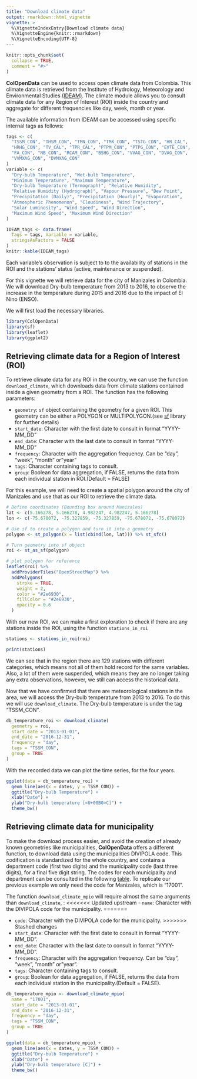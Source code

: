 ```yaml
---
title: "Download climate data"
output: rmarkdown::html_vignette
vignette: >
  %\VignetteIndexEntry{Download climate data}
  %\VignetteEngine{knitr::rmarkdown}
  %\VignetteEncoding{UTF-8}
---
```


```r
knitr::opts_chunk$set(
  collapse = TRUE,
  comment = "#>"
)
```

**ColOpenData** can be used to access open climate data from Colombia. This
climate data is retrieved from the Institute of Hydrology, Meteorology and 
Environmental Studies [(IDEAM)]( http://www.ideam.gov.co/). The climate module
allows you to consult climate data for any Region of Interest (ROI) inside the
country and aggregate for different frequencies like day, week, month or year.

The available information from IDEAM can be accessed using specific internal 
tags as follows:

```r
tags <- c(
  "TSSM_CON", "THSM_CON", "TMN_CON", "TMX_CON", "TSTG_CON", "HR_CAL",
  "HRHG_CON", "TV_CAL", "TPR_CAL", "PTPM_CON", "PTPG_CON", "EVTE_CON",
  "FA_CON", "NB_CON", "RCAM_CON", "BSHG_CON", "VVAG_CON", "DVAG_CON",
  "VVMXAG_CON", "DVMXAG_CON"
)
variable <- c(
  "Dry-bulb Temperature", "Wet-bulb Temperature",
  "Minimum Temperature", "Maximum Temperature",
  "Dry-bulb Temperature (Termograph)", "Relative Humidity",
  "Relative Humidity (Hydrograph)", "Vapour Pressure", "Dew Point",
  "Precipitation (Daily)", "Precipitation (Hourly)", "Evaporation",
  "Atmospheric Phenomenon", "Cloudiness", "Wind Trajectory",
  "Solar Luminosity", "Wind Speed", "Wind Direction",
  "Maximum Wind Speed", "Maximum Wind Direction"
)

IDEAM_tags <- data.frame(
  Tags = tags, Variable = variable,
  stringsAsFactors = FALSE
)
knitr::kable(IDEAM_tags)
```

Each variable's observation is subject to to the availability of stations in the
ROI and the stations' status (active, maintenance or suspended). 

For this vignette we will retrieve data for the city of Manizales in Colombia. 
We will download Dry-bulb temperature from 2013 to 2016, to observe the
increase in the temperature during 2015 and 2016 due to the impact of El 
Nino (ENSO).

We will first load the necessary libraries.

```r
library(ColOpenData)
library(sf)
library(leaflet)
library(ggplot2)
```

## Retrieving climate data for a Region of Interest (ROI)

To retrieve climate data for any ROI in the country, we can use the
function `download_climate`, which downloads data from climate stations 
contained inside a given geometry from a ROI. The function has the following
parameters:

- `geometry`: `sf` object containing the geometry for a given ROI. This geometry
can be either a POLYGON or MULTIPOLYGON.(see [sf](https://r-spatial.github.io/sf/articles/sf1.html) library for further details)
- `start_date`: Character with the first date to consult in format "YYYY-MM_DD"
- `end_date`: Character with the last date to consult in format "YYYY-MM_DD"
- `frequency`: Character with the aggregation frequency. Can be "day", "week",
"month" or"year"
- `tags`: Character containing tags to consult.
- `group`: Boolean for data aggregation, if FALSE, returns the data from each
individual station in ROI.(Default = FALSE)

For this example, we will need to create a spatial polygon around the city of
Manizales and use that as our ROI to retrieve the climate data.

```r
# Define coordinates (Bounding box around Manizales)
lat <- c(5.166278, 5.166278, 4.982247, 4.982247, 5.166278)
lon <- c(-75.678072, -75.327859, -75.327859, -75.678072, -75.678072)

# Use sf to create a polygon and turn it into a geometry
polygon <- st_polygon(x = list(cbind(lon, lat))) %>% st_sfc()

# Turn geometry into sf object
roi <- st_as_sf(polygon)

# plot polygon for reference
leaflet(roi) %>%
  addProviderTiles("OpenStreetMap") %>%
  addPolygons(
    stroke = TRUE,
    weight = 2,
    color = "#2e6930",
    fillColor = "#2e6930",
    opacity = 0.6
  )
```

With our new ROI, we can make a first exploration to check if there are any 
stations inside the ROI, using the function `stations_in_roi`
```r
stations <- stations_in_roi(roi)
```


```r
print(stations)
```
We can see that in the region there are 129 stations with different categories,
which means not all of them hold record for the same variables. Also, a lot of
them were suspended, which means they are no longer taking any extra 
observations, however, we still can access the historical data.

Now that we  have confirmed that there are meteorological stations in the area,
we will access the Dry-bulb temperature from 2013 to 2016. To do this we will
use `download_climate`. The Dry-bulb temperature is under the tag "TSSM_CON". 

```r
db_temperature_roi <- download_climate(
  geometry = roi,
  start_date = "2013-01-01",
  end_date = "2016-12-31",
  frequency = "day",
  tags = "TSSM_CON",
  group = TRUE
)
```

With the recorded data we can plot the time series, for the four years.
```r
ggplot(data = db_temperature_roi) +
  geom_line(aes(x = dates, y = TSSM_CON)) +
  ggtitle("Dry-bulb Temperature") +
  xlab("Date") +
  ylab("Dry-bulb temperature [<U+00B0>C]") +
  theme_bw()
```

## Retrieving climate data for municipality

To make the download process easier, and avoid the creation of already known
geometries like municipalities, **ColOpenData** offers a different function, to
download data using the municipalities DIVIPOLA code. This codification is 
standardized for the whole country, and contains a department code (first two 
digits) and the municipality code (last three digits), for a final five digit
string. The codes for each municipality and department can be consulted in the
following [table](https://www.datos.gov.co/widgets/gdxc-w37w). To
replicate our previous example we only need the code for Manizales, which is
"17001".

The function `download_climate_mpio` will require almost the same arguments 
than `download_climate`, :
<<<<<<< Updated upstream
- `name`: Character with the DIVIPOLA code for the municipality.
=======

- `code`: Character with the DIVIPOLA code for the municipality.
>>>>>>> Stashed changes
- `start_date`: Character with the first date to consult in format "YYYY-MM_DD".
- `end_date`: Character with the last date to consult in format "YYYY-MM_DD".
- `frequency`: Character with the aggregation frequency. Can be "day", "week",
"month" or"year".
- `tags`: Character containing tags to consult.
- `group`: Boolean for data aggregation, if FALSE, returns the data from each
individual station in the municipality.(Default = FALSE).

```r
db_temperature_mpio <- download_climate_mpio(
  name = "17001",
  start_date = "2013-01-01",
  end_date = "2016-12-31",
  frequency = "day",
  tags = "TSSM_CON",
  group = TRUE
)
```
```r
ggplot(data = db_temperature_mpio) +
  geom_line(aes(x = dates, y = TSSM_CON)) +
  ggtitle("Dry-bulb Temperature") +
  xlab("Date") +
  ylab("Dry-bulb temperature [C]") +
  theme_bw()
```


